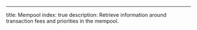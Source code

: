 ---
title: Mempool
index: true
description: Retrieve information around transaction fees and priorities in the mempool.
